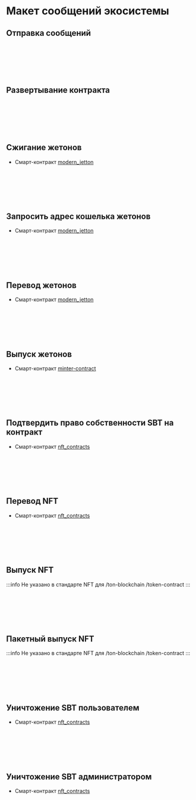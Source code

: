
# Макет сообщений экосистемы

## Отправка сообщений

<br></br>
<div class="text--center">
<ThemedImage
  alt=""
  sources={{
    light: '/img/docs/ecosystem-messages-layout/ecosystem_messages_layout_1.svg?raw=true',
    dark: '/img/docs/ecosystem-messages-layout/ecosystem_messages_layout_1_dark.svg?raw=true',
  }}
/>
</div>
<br></br>

## Развертывание контракта

<br></br>
<div class="text--center">
<ThemedImage
  alt=""
  sources={{
    light: '/img/docs/ecosystem-messages-layout/ecosystem_messages_layout_2.svg?raw=true',
    dark: '/img/docs/ecosystem-messages-layout/ecosystem_messages_layout_2_dark.svg?raw=true',
  }}
/>
</div>
<br></br>

## Сжигание жетонов

- Смарт-контракт [modern_jetton](https://github.com/EmelyanenkoK/modern_jetton/blob/master/contracts/op-codes.func)

<br></br>
<div class="text--center">
<ThemedImage
  alt=""
  sources={{
    light: '/img/docs/ecosystem-messages-layout/ecosystem_messages_layout_3.svg?raw=true',
    dark: '/img/docs/ecosystem-messages-layout/ecosystem_messages_layout_3_dark.svg?raw=true',
  }}
/>
</div>
<br></br>

## Запросить адрес кошелька жетонов

- Смарт-контракт [modern_jetton](https://github.com/EmelyanenkoK/modern_jetton/blob/master/contracts/op-codes.func)

<br></br>
<div class="text--center">
<ThemedImage
  alt=""
  sources={{
    light: '/img/docs/ecosystem-messages-layout/ecosystem_messages_layout_4.svg?raw=true',
    dark: '/img/docs/ecosystem-messages-layout/ecosystem_messages_layout_4_dark.svg?raw=true',
  }}
/>
</div>
<br></br>

## Перевод жетонов

- Смарт-контракт [modern_jetton](https://github.com/EmelyanenkoK/modern_jetton/blob/master/contracts/op-codes.func)

<br></br>
<div class="text--center">
<ThemedImage
  alt=""
  sources={{
    light: '/img/docs/ecosystem-messages-layout/ecosystem_messages_layout_5.svg?raw=true',
    dark: '/img/docs/ecosystem-messages-layout/ecosystem_messages_layout_5_dark.svg?raw=true',
  }}
/>
</div>
<br></br>

## Выпуск жетонов

- Смарт-контракт [minter-contract](https://github.com/ton-blockchain/minter-contract/blob/main/contracts/imports/op-codes.fc)

<br></br>
<div class="text--center">
<ThemedImage
  alt=""
  sources={{
    light: '/img/docs/ecosystem-messages-layout/ecosystem_messages_layout_6.png?raw=true',
    dark: '/img/docs/ecosystem-messages-layout/ecosystem_messages_layout_6_dark.png?raw=true',
  }}
/>
</div>
<br></br>

## Подтвердить право собственности SBT на контракт

- Смарт-контракт [nft_contracts](https://github.com/getgems-io/nft-contracts/blob/main/packages/contracts/sources/op-codes.fc)

<br></br>
<div class="text--center">
<ThemedImage
  alt=""
  sources={{
    light: '/img/docs/ecosystem-messages-layout/ecosystem_messages_layout_7.svg?raw=true',
    dark: '/img/docs/ecosystem-messages-layout/ecosystem_messages_layout_7_dark.svg?raw=true',
  }}
/>
</div>
<br></br>

## Перевод NFT

- Смарт-контракт [nft_contracts](https://github.com/getgems-io/nft-contracts/blob/main/packages/contracts/sources/op-codes.fc)

<br></br>
<div class="text--center">
<ThemedImage
  alt=""
  sources={{
    light: '/img/docs/ecosystem-messages-layout/ecosystem_messages_layout_8.svg?raw=true',
    dark: '/img/docs/ecosystem-messages-layout/ecosystem_messages_layout_8_dark.svg?raw=true',
  }}
/>
</div>
<br></br>

## Выпуск NFT

:::info
Не указано в стандарте NFT для /ton-blockchain /token-contract
:::  

<br></br>
<div class="text--center">
<ThemedImage
  alt=""
  sources={{
    light: '/img/docs/ecosystem-messages-layout/ecosystem_messages_layout_9.svg?raw=true',
    dark: '/img/docs/ecosystem-messages-layout/ecosystem_messages_layout_9_dark.svg?raw=true',
  }}
/>
</div>
<br></br>

## Пакетный выпуск NFT

:::info
Не указано в стандарте NFT для /ton-blockchain /token-contract
:::   

<br></br>
<div class="text--center">
<ThemedImage
  alt=""
  sources={{
    light: '/img/docs/ecosystem-messages-layout/ecosystem_messages_layout_10.svg?raw=true',
    dark: '/img/docs/ecosystem-messages-layout/ecosystem_messages_layout_10_dark.svg?raw=true',
  }}
/>
</div>
<br></br>

## Уничтожение SBT пользователем

- Смарт-контракт [nft_contracts](https://github.com/getgems-io/nft-contracts/blob/main/packages/contracts/sources/op-codes.fc)

<br></br>
<div class="text--center">
<ThemedImage
  alt=""
  sources={{
    light: '/img/docs/ecosystem-messages-layout/ecosystem_messages_layout_11.svg?raw=true',
    dark: '/img/docs/ecosystem-messages-layout/ecosystem_messages_layout_11_dark.svg?raw=true',
  }}
/>
</div>
<br></br>

## Уничтожение SBT администратором

- Смарт-контракт [nft_contracts](https://github.com/getgems-io/nft-contracts/blob/main/packages/contracts/sources/op-codes.fc)

<br></br>
<div class="text--center">
<ThemedImage
  alt=""
  sources={{
    light: '/img/docs/ecosystem-messages-layout/ecosystem_messages_layout_12.svg?raw=true',
    dark: '/img/docs/ecosystem-messages-layout/ecosystem_messages_layout_12_dark.svg?raw=true',
  }}
/>
</div>
<br></br>
